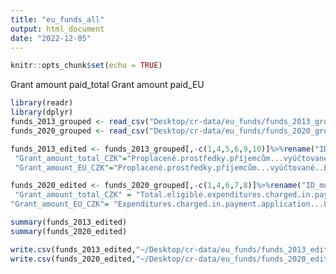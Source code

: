 ```yaml
---
title: "eu_funds_all"
output: html_document
date: "2022-12-05"
---
```


```r
knitr::opts_chunk$set(echo = TRUE)
```

Grant amount paid_total
Grant amount paid_EU

```r
library(readr)
library(dplyr)
funds_2013_grouped <- read_csv("Desktop/cr-data/eu_funds/funds_2013_grouped.csv")
funds_2020_grouped <- read_csv("Desktop/cr-data/eu_funds/funds_2020_grouped.csv")

funds_2013_edited <- funds_2013_grouped[,-c(1,4,5,6,9,10)]%>%rename("ID_municipality"="IČ.žadatele",
 "Grant_amount_total_CZK"="Proplacené.prostředky.příjemcům...vyúčtované..veřejné.prostředky.celkem.",
 "Grant_amount_EU_CZK"="Proplacené.prostředky.příjemcům...vyúčtované..EU.zdroje.")

funds_2020_edited <- funds_2020_grouped[,-c(1,4,6,7,8)]%>%rename("ID_municipality"="Identification.number.of.the.beneficiary", 
 "Grant_amount_total_CZK" = "Total.eligible.expenditures.charged.in.payment.applications",
"Grant_amount_EU_CZK"= "Expenditures.charged.in.payment.application...Union.support")

```

```r

summary(funds_2013_edited)
summary(funds_2020_edited)
```

```r
write.csv(funds_2013_edited,"~/Desktop/cr-data/eu_funds/funds_2013_edited.csv", row.names=FALSE)
write.csv(funds_2020_edited,"~/Desktop/cr-data/eu_funds/funds_2020_edited.csv", row.names=FALSE)
```
